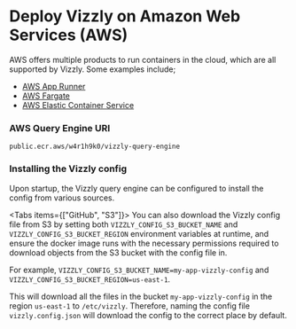 
# Deploy Vizzly on Amazon Web Services (AWS)

AWS offers multiple products to run containers in the cloud, which are all supported by Vizzly. Some examples include;

- [AWS App Runner](https://aws.amazon.com/apprunner/)
- [AWS Fargate](https://aws.amazon.com/fargate/)
- [AWS Elastic Container Service](https://aws.amazon.com/ecs/)

### AWS Query Engine URI

```
public.ecr.aws/w4r1h9k0/vizzly-query-engine
```

### Installing the Vizzly config

Upon startup, the Vizzly query engine can be configured to install the config from various sources.

<Tabs items={["GitHub", "S3"]}>
<Tab>
<InstallConfigFromGitHub />
</Tab>
<Tab>
You can also download the Vizzly config file from S3 by setting both `VIZZLY_CONFIG_S3_BUCKET_NAME` and `VIZZLY_CONFIG_S3_BUCKET_REGION` environment
variables at runtime, and ensure the docker image runs with the necessary permissions required to download objects from the S3 bucket with the config file in.

For example, `VIZZLY_CONFIG_S3_BUCKET_NAME=my-app-vizzly-config` and `VIZZLY_CONFIG_S3_BUCKET_REGION=us-east-1`.

This will download all the files in the bucket `my-app-vizzly-config` in the region `us-east-1` to `/etc/vizzly`.
Therefore, naming the config file `vizzly.config.json` will download the config to the correct place by default.

</Tab>
</Tabs>
